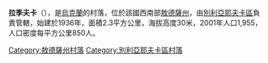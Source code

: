 {{coord|46|33|51|N|30|42|41|E|scale:30000|display=title}}

'''拉季夫卡'''（{{lang-uk|Латівка}}），是[[烏克蘭|烏克蘭]]的村落，位於該國西南部[[敖德薩州|敖德薩州]]，由[[別利亞耶夫卡區_(烏克蘭)|別利亞耶夫卡區]]負責管轄，始建於1936年，面積2.3平方公里，海拔高度30米，2001年人口1,955，人口密度每平方公里850人。

{{DEFAULTSORT:Латівка}}
[[Category:敖德薩州村落|Category:敖德薩州村落]]
[[Category:別利亞耶夫卡區村落|Category:別利亞耶夫卡區村落]]


{{Odessa-geo-stub}}